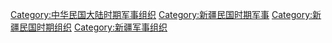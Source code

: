[[Category:中华民国大陆时期军事组织|Category:中华民国大陆时期军事组织]]
[[Category:新疆民国时期军事|Category:新疆民国时期军事]]
[[Category:新疆民国时期组织|Category:新疆民国时期组织]]
[[Category:新疆军事组织|Category:新疆军事组织]]
